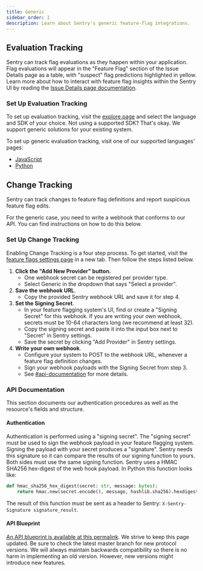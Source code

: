 ```yaml
---
title: Generic
sidebar_order: 1
description: Learn about Sentry's generic feature-flag integrations.
---
```


## Evaluation Tracking

Sentry can track flag evaluations as they happen within your application.  Flag evaluations will appear in the "Feature Flag" section of the Issue Details page as a table, with "suspect" flag predictions highlighted in yellow. Learn more about how to interact with feature flag insights within the Sentry UI by reading the [Issue Details page documentation](/product/issues/issue-details/#feature-flags).

### Set Up Evaluation Tracking

To set up evaluation tracking, visit the [explore page](/product/explore/feature-flags/) and select the language and SDK of your choice. Not using a supported SDK? That's okay. We support generic solutions for your existing system.

To set up generic evaluation tracking, visit one of our supported languages' pages:
* [JavaScript](/platforms/javascript/configuration/integrations/featureflags/)
* [Python](/platforms/python/feature-flags/#generic-api)

## Change Tracking

Sentry can track changes to feature flag definitions and report suspicious feature flag edits.

For the generic case, you need to write a webhook that conforms to our API. You can find instructions on how to do this below.

### Set Up Change Tracking

Enabling Change Tracking is a four step process. To get started, visit the [feature flags settings page](https://sentry.io/orgredirect/organizations/:orgslug/settings/feature-flags/change-tracking/) in a new tab. Then follow the steps listed below.

1. **Click the "Add New Provider" button.**
    - One webhook secret can be registered per provider type.
    - Select Generic in the dropdown that says "Select a provider".
2. **Save the webhook URL**.
    - Copy the provided Sentry webhook URL and save it for step 4.
3. **Set the Signing Secret**.
    - In your feature flagging system's UI, find or create a "Signing Secret" for this webhook. If you are writing your own webhook, secrets must be 10-64 characters long (we recommend at least 32).
    - Copy the signing secret and paste it into the input box next to "Secret" in Sentry settings.
    - Save the secret by clicking "Add Provider" in Sentry settings.
4. **Write your own webhook**.
    - Configure your system to POST to the webhook URL, whenever a feature flag definition changes.
    - Sign your webhook payloads with the Signing Secret from step 3.
    - See [#api-documentation](/organization/integrations/feature-flag/generic/#api-documentation) for more details.

### API Documentation

This section documents our authentication procedures as well as the resource's fields and structure.

#### Authentication

Authentication is performed using a "signing secret". The "signing secret" must be used to sign the webhook payload in your feature flagging system. Signing the payload with your secret produces a "signature". Sentry needs this signature so it can compare the results of our signing function to yours. Both sides must use the same signing function. Sentry uses a HMAC SHA256 hex-digest of the web hook payload. In Python this function looks like:

```python
def hmac_sha256_hex_digest(secret: str, message: bytes):
    return hmac.new(secret.encode(), message, hashlib.sha256).hexdigest()
```

The result of this function must be sent as a header to Sentry: `X-Sentry-Signature signature_result`.

#### API Blueprint

[An API blueprint is available at this permalink](https://github.com/getsentry/sentry/blob/ed324708947ca26392d6579ed76b93fc94a61ab6/src/sentry/flags/docs/api.md#create-generic-flag-log-post). We strive to keep this page updated. Be sure to check the latest master branch for new protocol versions. We will always maintain backwards compatibility so there is no harm in implementing an old version. However, new versions might introduce new features.
